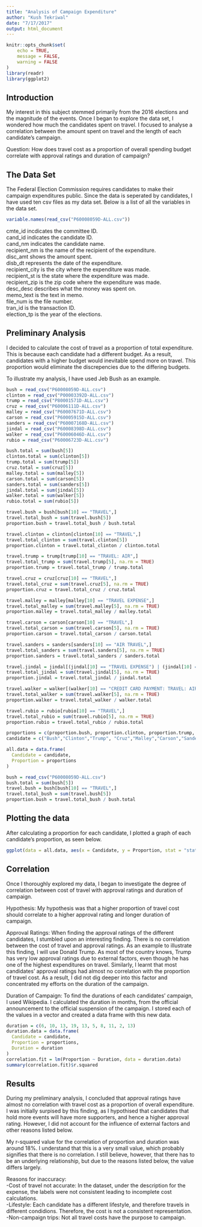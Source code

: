 ```yaml
---
title: "Analysis of Campaign Expenditure"
author: "Kush Tekriwal"
date: "7/17/2017"
output: html_document
---
```


```r
knitr::opts_chunk$set(
	echo = TRUE,
	message = FALSE,
	warning = FALSE
)
library(readr)
library(ggplot2)
```

## Introduction
My interest in this subject stemmed primarily from the 2016 elections and the magnitude of the events. Once I began to explore the data set, I wondered how much the candidates spent on travel. I focused to analyse a correlation between the amount spent on travel and the length of each candidate's campaign. 

Question: How does travel cost as a proportion of overall spending budget correlate with approval ratings and duration of campaign?

## The Data Set
The Federal Election Commission requires candidates to make their campaign expenditures public. Since the data is seperated by candidates, I have used ten csv files as my data set. Below is a list of all the variables in the data set.

```r
variable.names(read_csv("P60008059D-ALL.csv"))
```

cmte_id incdicates the committee ID.  
cand_id indicates the candidate ID.  
cand_nm indicates the candidate name.  
recipient_nm is the name of the recipient of the expenditure.  
disc_amt shows the amount spent.  
disb_dt represents the date of the expenditure.   
recipient_city is the city where the expenditure was made.    
recipient_st is the state where the expenditure was made.   
recipient_zip is the zip code where the expenditure was made.    
desc_desc describes what the money was spent on.   
memo_text is the text in memo.  
file_num is the file number.  
tran_id is the transaction ID.     
election_tp is the year of the elections. 

## Preliminary Analysis
I decided to calculate the cost of travel as a proportion of total expenditure. This is because each candidate had a different budget. As a result, candidates with a higher budget would inevitable spend more on travel. This proportion would eliminate the discrepencies due to the differing budgets.

To illustrate my analysis, I have used Jeb Bush as an example.

```r
bush = read_csv("P60008059D-ALL.csv")
clinton = read_csv("P00003392D-ALL.csv")
trump = read_csv("P80001571D-ALL.csv")
cruz = read_csv("P60006111D-ALL.csv")
malley = read_csv("P60007671D-ALL.csv")
carson = read_csv("P60005915D-ALL.csv")
sanders = read_csv("P60007168D-ALL.csv")
jindal = read_csv("P60008398D-ALL.csv")
walker = read_csv("P60006046D-ALL.csv")
rubio = read_csv("P60006723D-ALL.csv")

bush.total = sum(bush[5])
clinton.total = sum(clinton[5])
trump.total = sum(trump[5])
cruz.total = sum(cruz[5])
malley.total = sum(malley[5])
carson.total = sum(carson[5])
sanders.total = sum(sanders[5])
jindal.total = sum(jindal[5])
walker.total = sum(walker[5])
rubio.total = sum(rubio[5])

travel.bush = bush[bush[10] == "TRAVEL",]
travel.total_bush = sum(travel.bush[5])
proportion.bush = travel.total_bush / bush.total

travel.clinton = clinton[clinton[10] == "TRAVEL",]
travel.total_clinton = sum(travel.clinton[5])
proportion.clinton = travel.total_clinton / clinton.total

travel.trump = trump[trump[10] == "TRAVEL: AIR",]
travel.total_trump = sum(travel.trump[5], na.rm = TRUE)
proportion.trump = travel.total_trump / trump.total

travel.cruz = cruz[cruz[10] == "TRAVEL",]
travel.total_cruz = sum(travel.cruz[5], na.rm = TRUE)
proportion.cruz = travel.total_cruz / cruz.total

travel.malley = malley[malley[10] == "TRAVEL EXPENSE",]
travel.total_malley = sum(travel.malley[5], na.rm = TRUE)
proportion.malley = travel.total_malley / malley.total

travel.carson = carson[carson[10] == "TRAVEL",]
travel.total_carson = sum(travel.carson[5], na.rm = TRUE)
proportion.carson = travel.total_carson / carson.total

travel.sanders = sanders[sanders[10] == "AIR TRAVEL",]
travel.total_sanders = sum(travel.sanders[5], na.rm = TRUE)
proportion.sanders = travel.total_sanders / sanders.total

travel.jindal = jindal[(jindal[10] == "TRAVEL EXPENSE") | (jindal[10] == "TRAVEL EXPENSES"),]
travel.total_jindal = sum(travel.jindal[5], na.rm = TRUE)
proportion.jindal = travel.total_jindal / jindal.total

travel.walker = walker[(walker[10] == "CREDIT CARD PAYMENT: TRAVEL: AIR") | (walker[10] == "TRAVEL: AIR"),]
travel.total_walker = sum(travel.walker[5], na.rm = TRUE)
proportion.walker = travel.total_walker / walker.total

travel.rubio = rubio[rubio[10] == "TRAVEL",]
travel.total_rubio = sum(travel.rubio[5], na.rm = TRUE)
proportion.rubio = travel.total_rubio / rubio.total

proportions = c(proportion.bush, proportion.clinton, proportion.trump, proportion.cruz, proportion.malley, proportion.carson, proportion.sanders, proportion.jindal, proportion.walker, proportion.rubio)
candidate = c("Bush","Clinton","Trump", "Cruz","Malley","Carson","Sanders","Jindal", "Walker","Rubio")

all.data = data.frame(
  Candidate = candidate,
  Proportion = proportions
)
```

```r
bush = read_csv("P60008059D-ALL.csv")
bush.total = sum(bush[5])
travel.bush = bush[bush[10] == "TRAVEL",]
travel.total_bush = sum(travel.bush[5])
proportion.bush = travel.total_bush / bush.total
```

## Plotting the data
After calculating a proportion for each candidate, I plotted a graph of each candidate's proportion, as seen below.

```r
ggplot(data = all.data, aes(x = Candidate, y = Proportion, stat = "stat_identity")) + geom_col() + scale_y_continuous() + theme(axis.text.x=element_text(angle = 45, hjust = 1)) + labs(x = "2016 Presedential Candidates", y = "Proportion",title = "Proportion of each Candidate's Total Campaign Expenditure Spent on Travel")
```

## Correlation
Once I thoroughly explored my data, I began to investigate the degree of correlation between cost of travel with approval ratings and duration of campaign. 

Hypothesis: My hypothesis was that a higher proportion of travel cost should correlate to a higher approval rating and longer duration of campaign. 

Approval Ratings: When finding the approval ratings of the different candidates, I stumbled upon an interesting finding. There is no correlation between the cost of travel and approval ratings. As an example to illustrate this finding, I will use Donald Trump. As most of the country knows, Trump has very low approval ratings due to external factors, even though he has one of the highest expenditures on travel. Similarly, I learnt that most candidates' approval ratings had almost no correlation with the proportion of travel cost. As a result, I did not dig deeper into this factor and concentrated my efforts on the duration of the campaign. 

Duration of Campaign: To find the durations of each candidates' campaign, I used Wikipedia. I calculated the duration in months, from the official announcement to the official suspension of the campaign. I stored each of the values in a vector and created a data frame with this new data. 

```r
duration = c(6, 10, 13, 19, 13, 5, 8, 11, 2, 13)
duration.data = data.frame(
  Candidate = candidate,
  Proportion = proportions,
  Duration = duration
)
correlation.fit = lm(Proportion ~ Duration, data = duration.data)
summary(correlation.fit)$r.squared
```

## Results
During my preliminary analysis, I concluded that approval ratings have almost no correlation with travel cost as a proportion of overall expenditure. I was initially surpised by this finding, as I hypothised that candidates that hold more events will have more supporters, and hence a higher approval rating. However, I did not account for the influence of external factors and other reasons listed below. 

My r-squared value for the correlation of proportion and duration was around 18%. I understand that this is a very small value, which probably signifies that there is no correlation. I still believe, however, that there has to be an underlying relationship, but due to the reasons listed below, the value differs largely. 

Reasons for inaccuracy:  
-Cost of travel not accurate: In the dataset, under the description for the expense, the labels were not consistent leading to incomplete cost calculations.  
-Lifestyle: Each candidate has a different lifestyle, and therefore travels in different condidions. Therefore, the cost is not a consistent representation.  
-Non-campaign trips: Not all travel costs have the purpose to campaign.  


